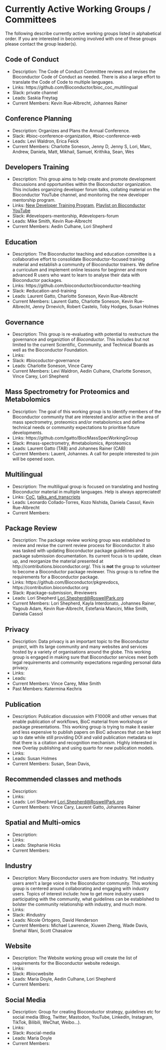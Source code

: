 # Currently Active Working Groups / Committees 

The following describe currently active working groups listed in alphabetical
order. If you are interested in becoming involved with one of these groups
please contact the group leader(s).


## Code of Conduct

- Description: The Code of Conduct Committee reviews and revises the
  Bioconductor Code of Conduct as needed. There is also a large effort to
  translate the Code of Code to multiple languages.
- Links: https://github.com/Bioconductor/bioc_coc_multilingual
- Slack: private channel
- Leads: Saskia Freytag
- Current Members: Kevin Rue-Albrecht, Johannes Rainer

## Conference Planning

- Description: Organizes and Plans the Annual Conference.
- Slack: #bioc-conference-organization, #bioc-conference-web
- Leads: Levi Waldron, Erica Feick
- Current Members: Charlotte Soneson, Jenny D, Jenny S, Lori, Marc, Andrew, Daniela, Matt, Mikhail, Samuel, Krithika, Sean, Wes


## Developers Training

- Description: This group aims to help create and promote development
  discussions and opportunities within the Bioconductor organization. This
  includes organizing developer forum talks, collating material on the
  Bioconductor YouTube channel, and monitoring the new developer mentorship
  program.
- Links: [New Developer Training Program](http://bioconductor.org/developers/new-developer-program/), [Playlist on Bioconductor YouTube](https://www.youtube.com/watch?v=CcJgcDy2qEI&list=PLdl4u5ZRDMQQLMupAtEzm2y4gUIUm_1n6)
- Slack: #developers-mentorship, #developers-forum
- Leads: Mike Smith, Kevin Rue-Albrecht
- Current Members: Aedin Culhane, Lori Shepherd

## Education

- Description: The Bioconductor teaching and education committee is a collaborative effort to consolidate Bioconductor-focused training material and establish a community of Bioconductor trainers. We define a curriculum and implement online lessons for beginner and more advanced R users who want to learn to analyse their data with Bioconductor packages.
- Links: https://github.com/bioconductor/bioconductor-teaching
- Slack: #education-and-training
- Leads: Laurent Gatto, Charlotte Soneson, Kevin Rue-Albrecht
- Current Members: Laurent Gatto, Charlotte Soneson, Kevin Rue-Albrecht, Jenny Drnevich, Robert Castelo, Toby Hodges, Susan Holmes

## Governance

- Description: This group is re-evaluating with potential to restructure the
  governance and organiztion of _Bioconductor_. This includes but not limited to
  the current Scientific, Community, and Technical Boards as well as the
  Bioconductor Foundation.
- Links:
- Slack: #biocoductor-governance
- Leads: Charlotte Soneson, Vince Carey
- Current Members: Levi Waldron, Aedin Culhane, Charlotte Soneson, Vince Carey, Lori Shepherd

## Mass Spectrometry for Proteomics and Metabolomics

- Description: The goal of this working group is to identify members of the
  Bioconductor community that are interested and/or active in the area of mass
  spectrometry, proteomics and/or metabolomics and define technical needs or
  community expectations to prioritise future developments.
- Links: https://github.com/lgatto/BiocMassSpecWorkingGroup
- Slack: #mass-spectrometry, #metabolomics, #proteomics
- Leads: Laurent Gatto (TAB) and Johannes Rainer (CAB) 
- Current Members: Lauent, Johannes. A call for people interested to join will
  be opened soon.

## Multilingual

- Description: The multiligual group is focused on translating and hosting
  Bioconductor material in multiple languages. Help is always appreciated!
- Links: [CoC](https://github.com/Bioconductor/bioc_coc_multilingual), [talks_and_transcripts](https://github.com/BioconductorBoards/CABWorkingGroups/tree/main/talks_and_transcripts)
- Leads: Leonardo Collado-Torres, Kozo Nishida, Daniela Cassol, Kevin Rue-Albrecht
- Current Members:

## Package Review

- Description: The package review working group was established to review and
revise the current review process for Bioconductor. It also was tasked with
updating Bioconductor package guidelines and package submission
documentation. Its current focus is to update, clean up, and reorganize the
material presented at http://contributions.bioconductor.org/. This is <b>not</b> the
group to volunteer to become a Bioconductor package reviewer. This group is to
refine the requirements for a Bioconductor package.
- Links: https://github.com/Bioconductor/pkgrevdocs, https://contribution.bioconductor.org
- Slack: #package-submission, #reviewers
- Leads: Lori Shepherd <Lori.Shepherd@RoswellPark.org>
- Current Members: Lori Shepherd, Kayla Interdonato, Johannes Rainer, Yagoub
Adam, Kevin Rue-Albrecht, Estefania Mancini, Mike Smith, Daniela Cassol

## Privacy

- Description: Data privacy is an important topic to the Bioconductor project, 
with its large community and many websites and services hosted by a variety of
organisations around the globe.  This working group is engaged in making sure 
that Bioconductor services meet both legal requirements and community 
expectations regarding personal data privacy.
- Links:
- Leads:
- Current Members: Vince Carey, Mike Smith
- Past Members: Katermina Kechris

## Publication

- Description: Publication discussion with F1000R and other venues that enable publication of workflows, BioC material from workshops or package presentations. This working group is trying to make it easier and less expensive to publish papers on BioC advances that can be kept up to date while still providing DOI and valid publication metadata so that there is a citation and recognition mechanism. Highly interested in new Overlay publishing and using quarto for new publication models.
- Links:
- Leads: Susan Holmes
- Current Members: Susan, Sean Davis,

## Recommended classes and methods

- Description:
- Links:
- Leads: Lori Shepherd <Lori.Shepherd@RoswellPark.org>
- Current Members: Vince Cary, Laurent Gatto, Johannes Rainer

## Spatial and Multi-omics

- Description:
- Links:
- Leads: Stephanie Hicks
- Current Members: 

## Industry

- Description: Many Bioconductor users are from industry. Yet industry users aren't a large voice in the Bioconductor community. This working group is centered around collaborating and engaging with industry users. Topics of interest include: how to get more industry users participating with the community, what guidelines can be established to bolster the community relationship with industry, and much more.
- Links:
- Slack: #industry
- Leads: Nicole Ortogero, David Henderson
- Current Members: Michael Lawrence, Xiuwen Zheng, Wade Davis, Snehal Wani, Scott Chasalow

## Website

- Description: The Website working group will create the list of requirements for the Bioconductor website redesign.
- Links: 
- Slack: #biocwebsite
- Leads: Maria Doyle, Aedin Culhane, Lori Shepherd
- Current Members:

## Social Media

- Description: Group for creating Bioconductor strategy, guidelines etc for social media (Blog, Twitter, Mastodon, YouTube, LinkedIn, Instagram, TikTok, Bilibili, WeChat, Weibo...).
- Links: 
- Slack: #social-media
- Leads: Maria Doyle
- Current Members: 
